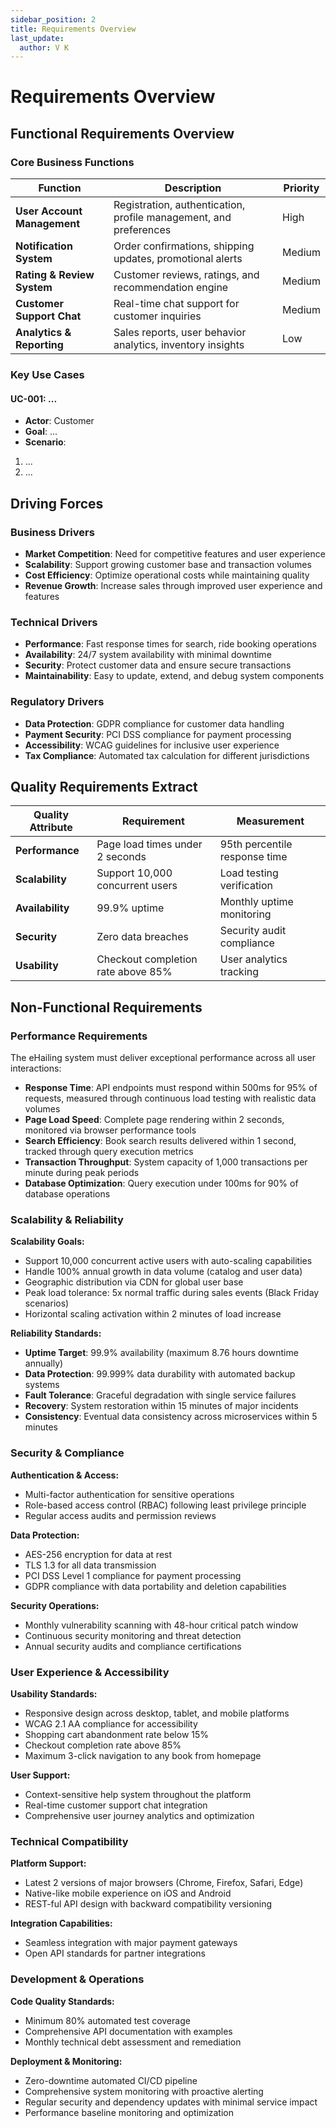 ```yaml
---
sidebar_position: 2
title: Requirements Overview
last_update:
  author: V K
---
```


# Requirements Overview

## Functional Requirements Overview

### Core Business Functions

| Function                    | Description                                                       | Priority |
|-----------------------------|-------------------------------------------------------------------|----------|
| **User Account Management** | Registration, authentication, profile management, and preferences | High     |
| **Notification System**     | Order confirmations, shipping updates, promotional alerts         | Medium   |
| **Rating & Review System**  | Customer reviews, ratings, and recommendation engine              | Medium   |
| **Customer Support Chat**   | Real-time chat support for customer inquiries                     | Medium   |
| **Analytics & Reporting**   | Sales reports, user behavior analytics, inventory insights        | Low      |

### Key Use Cases

#### UC-001: ...

- **Actor**: Customer
- **Goal**: ...
- **Scenario**:
1. ...
2. ...


## Driving Forces

### Business Drivers

- **Market Competition**: Need for competitive features and user experience
- **Scalability**: Support growing customer base and transaction volumes
- **Cost Efficiency**: Optimize operational costs while maintaining quality
- **Revenue Growth**: Increase sales through improved user experience and features

### Technical Drivers

- **Performance**: Fast response times for search, ride booking operations
- **Availability**: 24/7 system availability with minimal downtime
- **Security**: Protect customer data and ensure secure transactions
- **Maintainability**: Easy to update, extend, and debug system components

### Regulatory Drivers

- **Data Protection**: GDPR compliance for customer data handling
- **Payment Security**: PCI DSS compliance for payment processing
- **Accessibility**: WCAG guidelines for inclusive user experience
- **Tax Compliance**: Automated tax calculation for different jurisdictions

## Quality Requirements Extract

| Quality Attribute | Requirement                        | Measurement                   |
|-------------------|------------------------------------|-------------------------------|
| **Performance**   | Page load times under 2 seconds    | 95th percentile response time |
| **Scalability**   | Support 10,000 concurrent users    | Load testing verification     |
| **Availability**  | 99.9% uptime                       | Monthly uptime monitoring     |
| **Security**      | Zero data breaches                 | Security audit compliance     |
| **Usability**     | Checkout completion rate above 85% | User analytics tracking       |

## Non-Functional Requirements

### Performance Requirements

The eHailing system must deliver exceptional performance across all user interactions:

- **Response Time**: API endpoints must respond within 500ms for 95% of requests, measured through continuous load testing with realistic data volumes
- **Page Load Speed**: Complete page rendering within 2 seconds, monitored via browser performance tools
- **Search Efficiency**: Book search results delivered within 1 second, tracked through query execution metrics
- **Transaction Throughput**: System capacity of 1,000 transactions per minute during peak periods
- **Database Optimization**: Query execution under 100ms for 90% of database operations

### Scalability & Reliability

**Scalability Goals:**

- Support 10,000 concurrent active users with auto-scaling capabilities
- Handle 100% annual growth in data volume (catalog and user data)
- Geographic distribution via CDN for global user base
- Peak load tolerance: 5x normal traffic during sales events (Black Friday scenarios)
- Horizontal scaling activation within 2 minutes of load increase

**Reliability Standards:**

- **Uptime Target**: 99.9% availability (maximum 8.76 hours downtime annually)
- **Data Protection**: 99.999% data durability with automated backup systems
- **Fault Tolerance**: Graceful degradation with single service failures
- **Recovery**: System restoration within 15 minutes of major incidents
- **Consistency**: Eventual data consistency across microservices within 5 minutes

### Security & Compliance

**Authentication & Access:**

- Multi-factor authentication for sensitive operations
- Role-based access control (RBAC) following least privilege principle
- Regular access audits and permission reviews

**Data Protection:**

- AES-256 encryption for data at rest
- TLS 1.3 for all data transmission
- PCI DSS Level 1 compliance for payment processing
- GDPR compliance with data portability and deletion capabilities

**Security Operations:**

- Monthly vulnerability scanning with 48-hour critical patch window
- Continuous security monitoring and threat detection
- Annual security audits and compliance certifications

### User Experience & Accessibility

**Usability Standards:**

- Responsive design across desktop, tablet, and mobile platforms
- WCAG 2.1 AA compliance for accessibility
- Shopping cart abandonment rate below 15%
- Checkout completion rate above 85%
- Maximum 3-click navigation to any book from homepage

**User Support:**

- Context-sensitive help system throughout the platform
- Real-time customer support chat integration
- Comprehensive user journey analytics and optimization

### Technical Compatibility

**Platform Support:**

- Latest 2 versions of major browsers (Chrome, Firefox, Safari, Edge)
- Native-like mobile experience on iOS and Android
- REST-ful API design with backward compatibility versioning

**Integration Capabilities:**

- Seamless integration with major payment gateways
- Open API standards for partner integrations

### Development & Operations

**Code Quality Standards:**

- Minimum 80% automated test coverage
- Comprehensive API documentation with examples
- Monthly technical debt assessment and remediation

**Deployment & Monitoring:**

- Zero-downtime automated CI/CD pipeline
- Comprehensive system monitoring with proactive alerting
- Regular security and dependency updates with minimal service impact
- Performance baseline monitoring and optimization
